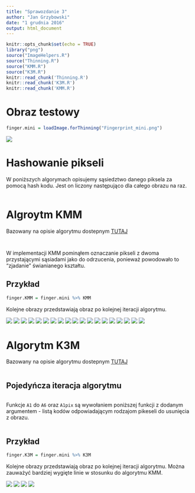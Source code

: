 ```yaml
---
title: "Sprawozdanie 3"
author: "Jan Grzybowski"
date: "1 grudnia 2016"
output: html_document
---
```


```r
knitr::opts_chunk$set(echo = TRUE)
library("png")
source("ImageHelpers.R")
source("Thinning.R")
source("KMM.R")
source("K3M.R")
knitr::read_chunk('Thinning.R')
knitr::read_chunk('K3M.R')
knitr::read_chunk('KMM.R')
```

# Obraz testowy
```r
finger.mini = loadImage.forThinning("Fingerprint_mini.png")
```
![](./Fingerprint_mini.png)

# Hashowanie pikseli
W poniższych algorymach opisujemy sąsiedztwo danego piksela za pomocą hash kodu.
Jest on liczony następująco dla całego obrazu na raz.
```r
```

# Algroytm KMM 
Bazowany na opisie algorytmu dostepnym [TUTAJ][1]
```r
```

```r
```
W implementacji KMM pominąłem oznaczanie pikseli z dwoma przystającymi sąsiadami jako do odrzucenia, ponieważ powodowało to "zjadanie" świanianego kształtu.

## Przykład
```r
finger.KMM = finger.mini %>% KMM 
```

Kolejne obrazy przedstawiają obraz po kolejnej iteracji algorytmu.

![](./lab3/KMM01.png)
![](./lab3/KMM02.png)
![](./lab3/KMM03.png)
![](./lab3/KMM04.png)
![](./lab3/KMM05.png)
![](./lab3/KMM06.png)
![](./lab3/KMM07.png)
![](./lab3/KMM08.png)
![](./lab3/KMM09.png)
![](./lab3/KMM10.png)
![](./lab3/KMM11.png)
![](./lab3/KMM12.png)
![](./lab3/KMM13.png)
![](./lab3/KMM14.png)
![](./lab3/KMM15.png)
![](./lab3/KMM16.png)
![](./lab3/KMM17.png)
![](./lab3/KMM18.png)
![](./lab3/KMM19.png)


# Algorytm K3M
Bazowany na opisie algorytmu dostepnym [TUTAJ][2]
```r
```
## Pojedyńcza iteracja algorytmu
```r
```
Funkcje ```A1``` do ```A6``` oraz ```A1pix``` są wywołaniem poniższej funkcji z dodanym argumentem - listą kodów odpowiadającym rodzajom pikeseli do usunięcia z obrazu.
```r
```

## Przykład
```r
finger.K3M = finger.mini %>% K3M
```
Kolejne obrazy przedstawiają obraz po kolejnej iteracji algorytmu.
Można zauważyć bardziej wygięte linie w stosunku do algorytmu KMM.

![](./lab3/K3M01.png)
![](./lab3/K3M02.png)
![](./lab3/K3M03.png)
![](./lab3/K3M04.png)

[1]: http://yadda.icm.edu.pl/baztech/download/import/contents/BPB2-0005-0099-httpwww_wi_pb_edu_plplikinaukazeszytyz114-saeedrybniktabedzkiadamski.pdf.
[2]: http://matwbn.icm.edu.pl/ksiazki/amc/amc20/amc2029.pdf
